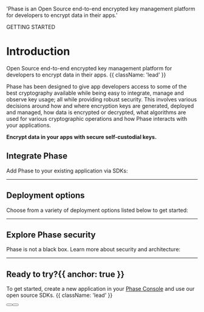 
  'Phase is an Open Source end-to-end encrypted key management platform for developers to encrypt data in their apps.'

<HeroPattern />

<Tag variant="small">GETTING STARTED</Tag>

# Introduction

Open Source end-to-end encrypted key management platform for developers to encrypt data in their apps. {{ className: 'lead' }}

Phase has been designed to give app developers access to some of the best cryptography available while being easy to integrate, manage and observe key usage; all while providing robust security. This involves various decisions around how and where encryption keys are generated, deployed and managed, how data is encrypted or decrypted, what algorithms are used for various cryptographic operations and how Phase interacts with your applications.

**Encrypt data in your apps with secure self-custodial keys.**

## Integrate Phase

Add Phase to your existing application via SDKs:

<LibrariesIntro />

---

## Deployment options

Choose from a variety of deployment options listed below to get started:

<Deployments />

---

## Explore Phase security

Phase is not a black box. Learn more about security and architecture:

<SecurityResources />

---

## Ready to try?{{ anchor: true }}

To get started, create a new application in your [Phase Console](https://console.phase.dev) and use our open source SDKs. {{ className: 'lead' }}

<div className="not-prose mb-16 mt-6 flex gap-3">
  <Button href="/quickstart" arrow="right" children="🚀 Quickstart" />
  <Button href="/sdks" variant="outline" children="Explore SDKs" />
</div>
